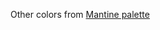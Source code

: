 
<Meta title="Colors" />

<ColorPalette>
	<ColorItem
		title="Primary"
		colors={{
			'500': '#3B82BF',
		}}
	/>
	<ColorItem
		title="Primary shades"
		colors={{
			'0': '#F2F5F9',
			'100': '#E5EBF3',
			'200': '#C9D5E7',
			'300': '#A7BEDA',
			'400': '#7DA2CD',
			'500': '#3B82BF',
			'600': '#3474AA',
			'700': '#2D6493',
			'800': '#255278',
			'900': '#1A3A55',
		}}
	/>
</ColorPalette>

Other colors from [Mantine palette](https://mantine.dev/theming/colors/#default-colors)

